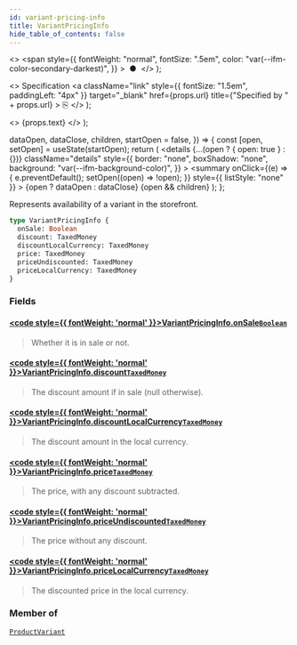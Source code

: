 ```yaml
---
id: variant-pricing-info
title: VariantPricingInfo
hide_table_of_contents: false
---
```


  <>
    <span
      style={{
        fontWeight: "normal",
        fontSize: ".5em",
        color: "var(--ifm-color-secondary-darkest)",
      }}
    >
      &nbsp;●&nbsp;
    </span>
  </>
);

  <>
    Specification
    <a
      className="link"
      style={{ fontSize: "1.5em", paddingLeft: "4px" }}
      target="\_blank"
      href={props.url}
      title={"Specified by " + props.url}
    >
      ⎘
    </a>
  </>
);

  <>
    <span className={props.class}>{props.text}</span>
  </>
);


  dataOpen,
  dataClose,
  children,
  startOpen = false,
}) => {
  const [open, setOpen] = useState(startOpen);
  return (
    <details
      {...(open ? { open: true } : {})}
      className="details"
      style={{
        border: "none",
        boxShadow: "none",
        background: "var(--ifm-background-color)",
      }}
    >
      <summary
        onClick={(e) => {
          e.preventDefault();
          setOpen((open) => !open);
        }}
        style={{ listStyle: "none" }}
      >
        {open ? dataOpen : dataClose}
      </summary>
      {open && children}
    </details>
  );
};

Represents availability of a variant in the storefront.

```graphql
type VariantPricingInfo {
  onSale: Boolean
  discount: TaxedMoney
  discountLocalCurrency: TaxedMoney
  price: TaxedMoney
  priceUndiscounted: TaxedMoney
  priceLocalCurrency: TaxedMoney
}
```

### Fields

#### [<code style={{ fontWeight: 'normal' }}>VariantPricingInfo.<b>onSale</b></code>](#)<Bullet />[`Boolean`](../../../api-reference/miscellaneous/scalars/boolean) <Badge class="badge badge--secondary" text="scalar"/>

> Whether it is in sale or not.

#### [<code style={{ fontWeight: 'normal' }}>VariantPricingInfo.<b>discount</b></code>](#)<Bullet />[`TaxedMoney`](../../../api-reference/miscellaneous/objects/taxed-money) <Badge class="badge badge--secondary" text="object"/>

> The discount amount if in sale (null otherwise).

#### [<code style={{ fontWeight: 'normal' }}>VariantPricingInfo.<b>discountLocalCurrency</b></code>](#)<Bullet />[`TaxedMoney`](../../../api-reference/miscellaneous/objects/taxed-money) <Badge class="badge badge--secondary" text="object"/>

> The discount amount in the local currency.

#### [<code style={{ fontWeight: 'normal' }}>VariantPricingInfo.<b>price</b></code>](#)<Bullet />[`TaxedMoney`](../../../api-reference/miscellaneous/objects/taxed-money) <Badge class="badge badge--secondary" text="object"/>

> The price, with any discount subtracted.

#### [<code style={{ fontWeight: 'normal' }}>VariantPricingInfo.<b>priceUndiscounted</b></code>](#)<Bullet />[`TaxedMoney`](../../../api-reference/miscellaneous/objects/taxed-money) <Badge class="badge badge--secondary" text="object"/>

> The price without any discount.

#### [<code style={{ fontWeight: 'normal' }}>VariantPricingInfo.<b>priceLocalCurrency</b></code>](#)<Bullet />[`TaxedMoney`](../../../api-reference/miscellaneous/objects/taxed-money) <Badge class="badge badge--secondary" text="object"/>

> The discounted price in the local currency.

### Member of

[`ProductVariant`](../../../api-reference/products/objects/product-variant) <Badge class="badge badge--secondary" text="object"/>
